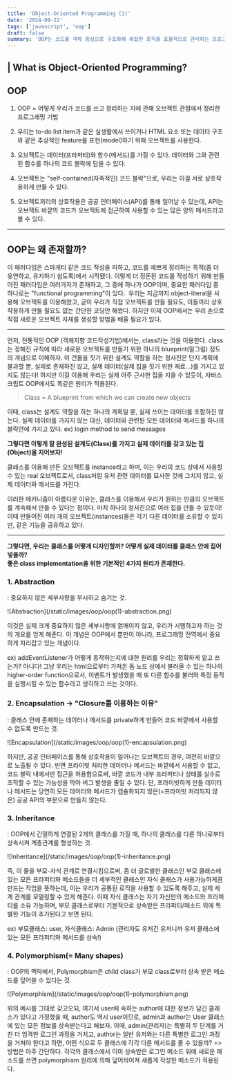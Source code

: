 ```yaml
---
title: 'Object-Oriented Programming (1)'
date: '2024-09-22'
tags: ['javascript', 'oop']
draft: false
summary: 'OOP는 코드를 객체 중심으로 구조화해 복잡한 로직을 효율적으로 관리하는 프로그래밍 패러다임이다. 객체는 데이터(속성)와 메서드를 하나의 블록으로 묶어 서로 상호작용하며, 이를 통해 유지보수성과 재사용성을 높인다. OOP의 4대 핵심 원리는 추상화(Abstraction), 캡슐화(Encapsulation), 상속(Inheritance), 다형성(Polymorphism) 으로, 불필요한 세부사항을 숨기고, 데이터 보호 및 코드 재사용을 가능하게 한다.'
---
```


## | What is Object-Oriented Programming?

## OOP

1. OOP = 어떻게 우리가 코드를 쓰고 정리하는 지에 관해 오브젝트 관점에서 정리한 프로그래밍 기법
2. 우리는 to-do list item과 같은 실생활에서 쓰이거나 HTML 요소 또는 데이터 구조와 같은 추상적인 feature를 표현(model)하기 위해 오브젝트를 사용한다.

3. 오브젝트는 데이터(프라퍼티)와 함수(메서드)를 가질 수 있다. 데이터와 그와 관련된 함수를 하나의 코드 블락에 담을 수 있다.

4. 오브젝트는 "self-contained(자족적인) 코드 블락"으로, 우리는 이걸 서로 상호작용하게 만들 수 있다.

5. 오브젝트끼리의 상호작용은 공공 인터페이스(API)를 통해 일어날 수 있는데, API는 오브젝트 바깥의 코드가 오브젝트에 접근하여 사용할 수 있는 많은 양의 메서드라고 볼 수 있다.

---

## OOP는 왜 존재할까?

이 패러다임은 스파게티 같은 코드 작성을 피하고, 코드를 예쁘게 정리하는 목적(좀 더 유연하고, 유지하기 쉽도록)에서 시작됐다. 이렇게 더 정돈된 코드를 작성하기 위해 만들어진 패러다임은 여러가지가 존재하고, 그 중에 하나가 OOP이며, 중요한 패러다임 중 하나로는 "functional programming"이 있다.
​
우리는 지금까지 object-literal을 사용해 오브젝트를 이용해왔고, 굳이 우리가 직접 오브젝트를 만들 필요도, 이들끼리 상호작용하게 만들 필요도 없는 간단한 코딩만 해왔다. 하지만 이제 OOP에서는 우리 손으로 직접 새로운 오브젝트 자체를 생성할 방법을 배울 필요가 있다.

---

먼저, 전통적인 OOP (객체지향 코드작성기법)에서는, class라는 것을 이용한다. class는 정해진 규칙에 따라 새로운 오브젝트를 만들기 위한 하나의 blueprint(밑그림) 정도의 개념으로 이해하자. 이 건물을 짓기 위한 설계도 역할을 하는 청사진은 단지 계획에 불과할 뿐, 실제로 존재하진 않고, 실제 데이터(실제 집을 짓기 위한 재료…)를 가지고 있지도 않는다! 하지만 이걸 이용해 우리는 실제 아주 근사한 집을 지을 수 있듯이, 자바스크립트 OOP에서도 똑같은 원리가 적용된다.

> Class = A blueprint from which we can create new objects

이때, class는 설계도 역할을 하는 하나의 계획일 뿐, 실제 쓰이는 데이터를 포함하진 않는다. 실제 데이터를 가지지 않는 대신, 데이터와 관련된 모든 데이터와 메서드를 하나의 블락안에 가지고 있다.
ex) login method to send messages

**​그렇다면 이렇게 잘 완성된 설계도(Class)를 가지고 실제 데이터를 갖고 있는 집(Object)을 지어보자!**

클래스를 이용해 만든 오브젝트를 instance라고 하며, 이는 우리의 코드 상에서 사용할 수 있는 real 오브젝트로서, class처럼 유저 관련 데이터를 묘사한 것에 그치지 않고, 실제 데이터와 메서드를 가진다.

이러한 메커니즘이 아름다운 이유는, 클래스를 이용해서 우리가 원하는 만큼의 오브젝트를 계속해서 만들 수 있다는 점이다. 마치 하나의 청사진으로 여러 집을 만들 수 있듯이! 이때 만들어진 여러 개의 오브젝트(instances)들은 각기 다른 데이터를 소유할 수 있지만, 같은 기능을 공유하고 있다.

---

**그렇다면, 우리는 클래스를 어떻게 디자인할까? 어떻게 실제 데이터를 클래스 안에 집어넣을까?**  
**좋은 class implementation을 위한 기본적인 4가지 원리가 존재한다.**

### 1. Abstraction

: 중요하지 않은 세부사항을 무시하고 숨기는 것.

<div className="my-1 w-full overflow-hidden px-2 xl:my-1 xl:w-full xl:px-2">
  ![Abstraction](/static/images/oop/oop(1)-abstraction.png)
</div>

이것은 실제 크게 중요하지 않은 세부사항에 얽매이지 않고, 우리가 시행하고자 하는 것의 개요를 얻게 해준다. 이 개념은 OOP에서 뿐만이 아니라, 프로그래밍 전역에서 중요하게 자리잡고 있는 개념이다.

ex) addEventListener가 어떻게 동작하는지에 대한 원리를 우리는 정확하게 알고 쓰는가? 아니다! 그냥 우리는 html으로부터 가져온 돔 노드 상에서 불러올 수 있는 하나의 higher-order function으로서, 이벤트가 발생했을 때 또 다른 함수를 불러와 특정 동작을 실행시킬 수 있는 함수라고 생각하고 쓰는 것이다.

### 2. Encapsulation → "Closure를 이용하는 이유"

: 클래스 안에 존재하는 데이터나 메서드를 private하게 만들어 코드 바깥에서 사용할 수 없도록 만드는 것.

<div className="my-1 w-full overflow-hidden px-2 xl:my-1 xl:w-full xl:px-2">
  ![Encapsulation](/static/images/oop/oop(1)-encapsulation.png)
</div>

하지만, 공공 인터페이스를 통해 상호작용이 일어나는 오브젝트의 경우, 여전히 바깥으로 노출될 수 있다.
반면 프라이빗 처리한 데이터나 메서드는 바깥에서 사용할 수 없고, 코드 블락 내에서만 접근을 허용함으로써, 바깥 코드가 내부 프라퍼티나 상태를 실수로 조작할 수 있는 가능성을 막아 버그 발생을 줄일 수 있다.
단, 프라이빗하게 만들 데이터나 메서드는 당연히 모든 데이터와 메서드가 캡슐화되지 않은(=프라이빗 처리되지 않은) 공공 API의 부분으로 만들지 않는다.

### 3. Inheritance

: OOP에서 긴밀하게 연결된 2개의 클래스를 가질 때, 하나의 클래스를 다른 하나로부터 상속시켜 계층관계를 형성하는 것.

<div className="my-1 w-full overflow-hidden px-2 xl:my-1 xl:w-full xl:px-2">
  ![Inheritance](/static/images/oop/oop(1)-inheritance.png)
</div>

즉, 이 둘을 부모-자식 관계로 연결시킴으로써, 좀 더 글로벌한 클래스인 부모 클래스에 있는 모든 프라퍼티와 메소드들을 더 세부적인 클래스인 자식 클래스가 사용가능하게끔 만드는 작업을 뜻하는데, 이는 우리가 공통된 로직을 사용할 수 있도록 해주고, 실제 세계 관계를 모델링할 수 있게 해준다. 이때 자식 클래스는 자기 자신만의 메소드와 프라퍼티를 소유 가능하며, 부모 클래스로부터 기본적으로 상속받은 프라퍼티/메소드 외에 특별한 기능이 추가된다고 보면 된다.

ex) 부모클래스: user, 자식클래스: Admin (관리자도 유저긴 유저니까 유저 클래스에 있는 모든 프라퍼티와 메서드를 상속!)

### 4. Polymorphism(= Many shapes)

: OOP의 맥락에서, Polymorphism은 child class가 부모 class로부터 상속 받은 메소드를 덮어쓸 수 있다는 것.

<div className="my-1 w-full overflow-hidden px-2 xl:my-1 xl:w-full xl:px-2">
  ![Polymorphism](/static/images/oop/oop(1)-polymorphism.png)
</div>

위의 예시를 그대로 갖고오되, 여기서 user에 속하는 author에 대한 정보가 담긴 클래스가 있다고 가정했을 때, author도 역시 user이므로, admin과 author는 User 클래스에 있는 모든 정보를 상속받는다고 해보자.
이때, admin(관리자)는 특별히 두 단계를 거친 더 엄격한 로그인 과정을 거치고, author는 일반 유저와는 다른 특별한 로그인 과정을 거쳐야 한다고 하면, 어떤 식으로 두 클래스에 각각 다른 메서드를 줄 수 있을까?
=> 방법은 아주 간단하다. 각각의 클래스에서 이미 상속받은 로그인 메소드 위에 새로운 메소드를 쓰면 polymorphism 원리에 의해 덮어씌어져 새롭게 작성한 메소드가 적용된다.
